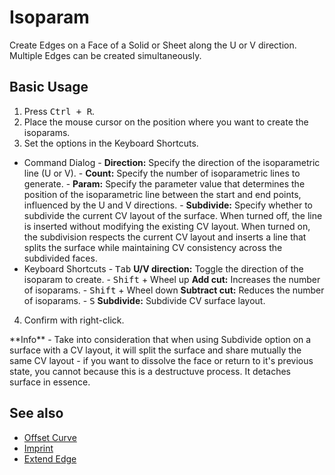 
# Isoparam

<Reference shortcut="Ctrl + R" command="Isoparam" button="" />

Create Edges on a Face of a Solid or Sheet along the U or V direction. Multiple Edges can be created simultaneously.

## Basic Usage

1. Press <kbd>Ctrl + R</kbd>.
2. Place the mouse cursor on the position where you want to create the isoparams.
3. Set the options in the Keyboard Shortcuts.
- <Kst>Command Dialog</Kst>
      - **Direction:** Specify the direction of the isoparametric line (U or V).
      - **Count:** Specify the number of isoparametric lines to generate.
      - **Param:** Specify the parameter value that determines the position of the isoparametric line between the start and end points, influenced by the U and V directions.
      - **Subdivide:** Specify whether to subdivide the current CV layout of the surface. When turned off, the line is inserted without modifying the existing CV layout. When turned on, the subdivision respects the current CV layout and inserts a line that splits the surface while maintaining CV consistency across the subdivided faces.
- <Kst>Keyboard Shortcuts</Kst>
      - <kbd>Tab</kbd> **U/V direction:** Toggle the direction of the isoparam to create.
      - <kbd>Shift</kbd> + Wheel up **Add cut:** Increases the number of isoparams.
      - <kbd>Shift</kbd> + Wheel down **Subtract cut:** Reduces the number of isoparams.
      - <kbd>S</kbd> **Subdivide:** Subdivide CV surface layout.
4. Confirm with right-click.

<VideoPlayer fileName="isoparam"/>

<Callout type="info" emoji="💡">
**Info**
- Take into consideration that when using Subdivide option on a surface with a CV layout, it will split the surface and share mutually the same CV layout - if you want to dissolve the face or return to it's previous state, you cannot because this is a destructuve process. It detaches surface in essence.
</Callout>

## See also
- [Offset Curve](offset-curve)
- [Imprint](imprint)
- [Extend Edge](extend-edge)